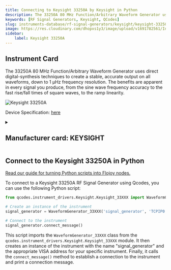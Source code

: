```yaml
---
title: Connecting to Keysight 33250A by Keysight in Python
description: The 33250A 80 MHz Function/Arbitrary Waveform Generator uses direct digital-synthesis techniques to create a stable, accurate output on all waveforms, down to 1 µHz frequency resolution. The benefits are apparent in every signal you produce, from the sine wave frequency accuracy to the fast rise/fall times of square waves, to the ramp linearity.
keywords: [RF Signal Generators, Keysight, QCodes] 
slug: instruments-database/rf-signal-generators/keysight/keysight-33250a 
image: https://res.cloudinary.com/dhopxs1y3/image/upload/v1691782561/Instruments/RF%20Signal%20Generator/Keysight-33250A/Keysight-33250A.jpg
sidebar:
    label: Keysight 33250A 
---
```



## Instrument Card

The 33250A 80 MHz Function/Arbitrary Waveform Generator uses direct digital-synthesis techniques to create a stable, accurate output on all waveforms, down to 1 µHz frequency resolution. The benefits are apparent in every signal you produce, from the sine wave frequency accuracy to the fast rise/fall times of square waves, to the ramp linearity.



![Keysight 33250A](https://res.cloudinary.com/dhopxs1y3/image/upload/v1691782561/Instruments/RF%20Signal%20Generator/Keysight-33250A/Keysight-33250A.jpg)

Device Specification: [here](https://www.keysight.com/us/en/assets/7018-06693/data-sheets/5968-8807.pdf)

<details style={{ marginTop: "15px"}}>
<summary><h2 style={{display:'inline'}}>Manufacturer card: KEYSIGHT</h2></summary>

![KEYSIGHT](https://res.cloudinary.com/dhopxs1y3/image/upload/v1692125973/Instruments/Vendor%20Logos/Keysight.png)

Keysight Technologies, or Keysight, is an American company that manufactures electronics test and measurement equipment and software

- Headquarters: USA
- Yearly Revenue (millions, USD): 5420
- Vendor Website: [here](https://www.keysight.com/us/en/home.html)

</details>


<FeaturedInstrumentVideo category="RF_SIGNAL_GENERATORS" />

## Connect to the Keysight 33250A in Python

[Read our guide for turning Python scripts into Flojoy nodes.](https://docs.flojoy.ai/contribution/blocks/custom-flojoy-block/)



<Tabs>
<TabItem value="Flojoy" label="Flojoy" className="flojoy-instrument-tabs">

<SectionsCard category="RF_SIGNAL_GENERATORS" manufacturer="Keysight"></SectionsCard>

</TabItem>
<TabItem value="QCodes" label="QCodes">

To connect to a Keysight 33250A RF Signal Generator using Qcodes, you can use the following Python script:

```python
from qcodes.instrument_drivers.Keysight.Keysight_33XXX import WaveformGenerator_33XXX

# Create an instance of the instrument
signal_generator = WaveformGenerator_33XXX('signal_generator', 'TCPIP0::192.168.1.1::INSTR')

# Connect to the instrument
signal_generator.connect_message()
```

This script imports the `WaveformGenerator_33XXX` class from the `qcodes.instrument_drivers.Keysight.Keysight_33XXX` module. It then creates an instance of the instrument with the name "signal_generator" and the appropriate VISA address for your specific instrument. Finally, it calls the `connect_message()` method to establish a connection to the instrument and print a connection message.

</TabItem>
</Tabs>